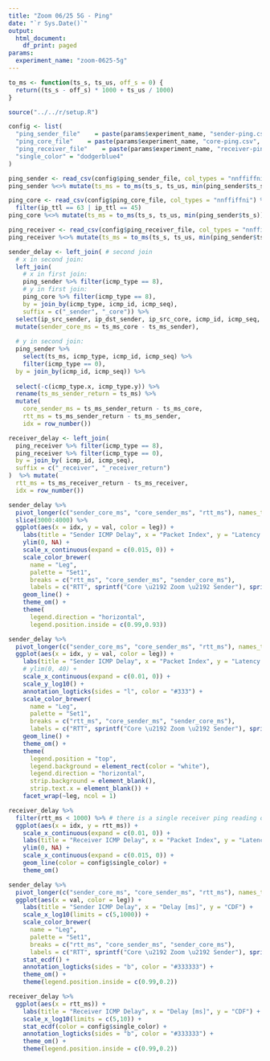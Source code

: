 ```yaml
---
title: "Zoom 06/25 5G - Ping"
date: "`r Sys.Date()`"
output:
  html_document:
    df_print: paged
params:
  experiment_name: "zoom-0625-5g"
---
```


```r
to_ms <- function(ts_s, ts_us, off_s = 0) {
  return((ts_s - off_s) * 1000 + ts_us / 1000)
}
```

```R
source("../../r/setup.R")

config <- list(
  "ping_sender_file"    = paste(params$experiment_name, "sender-ping.csv", sep = "-"),
  "ping_core_file"    = paste(params$experiment_name, "core-ping.csv", sep = "-"),
  "ping_receiver_file"    = paste(params$experiment_name, "receiver-ping.csv", sep = "-"),
  "single_color" = "dodgerblue4"
)
```

```r
ping_sender <- read_csv(config$ping_sender_file, col_types = "nnffiffni")
ping_sender %<>% mutate(ts_ms = to_ms(ts_s, ts_us, min(ping_sender$ts_s)))

ping_core <- read_csv(config$ping_core_file, col_types = "nnffiffni") %>%
  filter(ip_ttl == 63 | ip_ttl == 45)
ping_core %<>% mutate(ts_ms = to_ms(ts_s, ts_us, min(ping_sender$ts_s)))

ping_receiver <- read_csv(config$ping_receiver_file, col_types = "nnffiffni")
ping_receiver %<>% mutate(ts_ms = to_ms(ts_s, ts_us, min(ping_sender$ts_s)))
```


```r
sender_delay <- left_join( # second join
  # x in second join:
  left_join(
    # x in first join:
    ping_sender %>% filter(icmp_type == 8),
    # y in first join:
    ping_core %>% filter(icmp_type == 8),
    by = join_by(icmp_type, icmp_id, icmp_seq),
    suffix = c("_sender", "_core")) %>%
  select(ip_src_sender, ip_dst_sender, ip_src_core, icmp_id, icmp_seq, icmp_type, ts_ms_sender, ts_ms_core) %>%
  mutate(sender_core_ms = ts_ms_core - ts_ms_sender),
  
  # y in second join:
  ping_sender %>% 
    select(ts_ms, icmp_type, icmp_id, icmp_seq) %>% 
    filter(icmp_type == 0),
  by = join_by(icmp_id, icmp_seq)) %>%
  
  select(-c(icmp_type.x, icmp_type.y)) %>%
  rename(ts_ms_sender_return = ts_ms) %>%
  mutate(
    core_sender_ms = ts_ms_sender_return - ts_ms_core,
    rtt_ms = ts_ms_sender_return - ts_ms_sender,
    idx = row_number())

receiver_delay <- left_join(
  ping_receiver %>% filter(icmp_type == 8),
  ping_receiver %>% filter(icmp_type == 0),
  by = join_by( icmp_id, icmp_seq),
  suffix = c("_receiver", "_receiver_return")
)  %>% mutate(
  rtt_ms = ts_ms_receiver_return - ts_ms_receiver,
  idx = row_number())
```


```r
sender_delay %>%
  pivot_longer(c("sender_core_ms", "core_sender_ms", "rtt_ms"), names_to="leg", values_to="val") %>%
  slice(3000:4000) %>%
  ggplot(aes(x = idx, y = val, color = leg)) +
    labs(title = "Sender ICMP Delay", x = "Packet Index", y = "Latency [ms]") +
    ylim(0, NA) +
    scale_x_continuous(expand = c(0.015, 0)) +
    scale_color_brewer(
      name = "Leg",
      palette = "Set1",
      breaks = c("rtt_ms", "core_sender_ms", "sender_core_ms"),
      labels = c("RTT", sprintf("Core \u2192 Zoom \u2192 Sender"), sprintf("Sender \u2192 Core"))) +
    geom_line() +
    theme_om() +
    theme(
      legend.direction = "horizontal",
      legend.position.inside = c(0.99,0.93))
```
```r
sender_delay %>%
  pivot_longer(c("sender_core_ms", "core_sender_ms", "rtt_ms"), names_to="leg", values_to="val") %>%
  ggplot(aes(x = idx, y = val, color = leg)) +
    labs(title = "Sender ICMP Delay", x = "Packet Index", y = "Latency [ms]") +
    # ylim(0, 40) +
    scale_x_continuous(expand = c(0.01, 0)) +
    scale_y_log10() +
    annotation_logticks(sides = "l", color = "#333") +
    scale_color_brewer(
      name = "Leg",
      palette = "Set1",
      breaks = c("rtt_ms", "core_sender_ms", "sender_core_ms"),
      labels = c("RTT", sprintf("Core \u2192 Zoom \u2192 Sender"), sprintf("Sender \u2192 Core"))) +
    geom_line() +
    theme_om() +
    theme(
      legend.position = "top",
      legend.background = element_rect(color = "white"),
      legend.direction = "horizontal",
      strip.background = element_blank(),
      strip.text.x = element_blank()) +
    facet_wrap(~leg, ncol = 1)
```

```r
receiver_delay %>%
  filter(rtt_ms < 1000) %>% # there is a single receiver ping reading of 746569.1 ms -> filter
  ggplot(aes(x = idx, y = rtt_ms)) +
    scale_x_continuous(expand = c(0.01, 0)) +
    labs(title = "Receiver ICMP Delay", x = "Packet Index", y = "Latency [ms]") +
    ylim(0, NA) +
    scale_x_continuous(expand = c(0.015, 0)) +
    geom_line(color = config$single_color) +
    theme_om()
```

```r
sender_delay %>%
  pivot_longer(c("sender_core_ms", "core_sender_ms", "rtt_ms"), names_to="leg", values_to="val") %>%
  ggplot(aes(x = val, color = leg)) +
    labs(title = "Sender ICMP Delay", x = "Delay [ms]", y = "CDF") +
    scale_x_log10(limits = c(5,1000)) +
    scale_color_brewer(
      name = "Leg",
      palette = "Set1",
      breaks = c("rtt_ms", "core_sender_ms", "sender_core_ms"),
      labels = c("RTT", sprintf("Core \u2192 Zoom \u2192 Sender"), sprintf("Sender \u2192 Core"))) +
    stat_ecdf() +
    annotation_logticks(sides = "b", color = "#333333") +
    theme_om() +
    theme(legend.position.inside = c(0.99,0.2))
```

```r
receiver_delay %>%
  ggplot(aes(x = rtt_ms)) +
    labs(title = "Receiver ICMP Delay", x = "Delay [ms]", y = "CDF") +
    scale_x_log10(limits = c(5,10)) +
    stat_ecdf(color = config$single_color) +
    annotation_logticks(sides = "b", color = "#333333") +
    theme_om() +
    theme(legend.position.inside = c(0.99,0.2))
```


